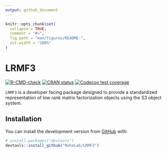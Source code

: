 ```yaml
---
output: github_document
---
```


<!-- README.md is generated from README.Rmd. Please edit that file -->

```r
knitr::opts_chunk$set(
  collapse = TRUE,
  comment = "#>",
  fig.path = "man/figures/README-",
  out.width = "100%"
)
```

# LRMF3

<!-- badges: start -->
[![R-CMD-check](https://github.com/RoheLab/LRMF3/workflows/R-CMD-check/badge.svg)](https://github.com/RoheLab/LRMF3/actions)
[![CRAN status](https://www.r-pkg.org/badges/version/LRMF3)](https://CRAN.R-project.org/package=LRMF3)
[![Codecov test coverage](https://codecov.io/gh/RoheLab/LRMF3/branch/main/graph/badge.svg)](https://app.codecov.io/gh/RoheLab/LRMF3?branch=main)
<!-- badges: end -->

`LRMF3` is a developer facing package designed to provide a standardized representation of low rank matrix factorization objects using the S3 object system.

## Installation

You can install the development version from [GitHub](https://github.com/) with:

``` r
# install.packages("devtools")
devtools::install_github("RoheLab/LRMF3")
```
